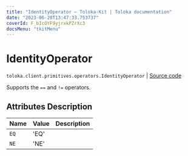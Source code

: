 ```yaml
---
title: "IdentityOperator — Toloka-Kit | Toloka documentation"
date: "2023-06-20T13:47:33.753737"
coverId: F_bIcOYF9yjrxkPZrXc3
docsMenu: "tkitMenu"
---
```


# IdentityOperator

`toloka.client.primitives.operators.IdentityOperator` | [Source code](https://github.com/Toloka/toloka-kit/blob/v1.2.0/src/client/primitives/operators.py#L67)

Supports the `==` and `!=` operators.

## Attributes Description

| Name | Value | Description |
| :------| :-----------| :----------| 
`EQ`|'EQ'|
`NE`|'NE'|